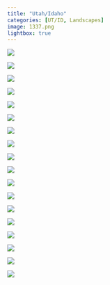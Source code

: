 ```yaml
---
title: "Utah/Idaho"
categories: [UT/ID, Landscapes]
image: 1337.png
lightbox: true
---
```


::: {layout="[1,1]"}
![](images/bus.jpg){group="UT/ID"}

![](images/IMG_1605.jpg){group="UT/ID"}

![](images/IMG_1337.jpg){group="UT/ID"}

![](images/IMG_1334.jpg){group="UT/ID"}

![](images/IMG_1368.jpg){group="UT/ID"}

![](images/IMG_1401.jpg){group="UT/ID"}

![](images/IMG_1472.jpg){group="UT/ID"}

![](images/IMG_1427.jpg){group="UT/ID"}

![](images/IMG_1480.jpg){group="UT/ID"}

![](images/IMG_1496.jpg){group="UT/ID"}

![](images/IMG_1511.jpg){group="UT/ID"}

![](images/IMG_1579.jpg){group="UT/ID"}

![](images/IMG_1640.jpg){group="UT/ID"}

![](images/IMG_1685.jpg){group="UT/ID"}

![](images/IMG_1689.jpg){group="UT/ID"}

![](images/IMG_1697.jpg){group="UT/ID"}

![](images/IMG_1782.jpg){group="UT/ID"}

![](images/IMG_1786.jpg){group="UT/ID"}
:::

```{=html}
<style>
p {text-indent: 0px}
</style>
```
